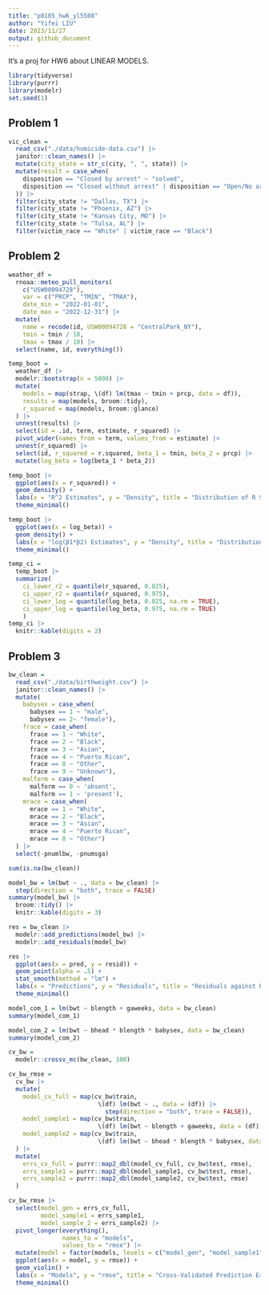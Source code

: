 ```yaml
---
title: "p8105_hw6_yl5508"
author: "Yifei LIU"
date: 2023/11/27
output: github_document
---
```


It's a proj for HW6 about LINEAR MODELS.\

```r
library(tidyverse)
library(purrr)
library(modelr)
set.seed(1)
```

## Problem 1

```r
vic_clean =
  read_csv("./data/homicide-data.csv") |>
  janitor::clean_names() |>
  mutate(city_state = str_c(city, ", ", state)) |>
  mutate(result = case_when(
    disposition == "Closed by arrest" ~ "solved",
    disposition == "Closed without arrest" | disposition == "Open/No arrest" ~ "unsolved"
  )) |>
  filter(city_state != "Dallas, TX") |>
  filter(city_state != "Phoenix, AZ") |>
  filter(city_state != "Kansas City, MO") |>
  filter(city_state != "Tulsa, AL") |>
  filter(victim_race == "White" | victim_race == "Black")
```

## Problem 2

```r
weather_df = 
  rnoaa::meteo_pull_monitors(
    c("USW00094728"),
    var = c("PRCP", "TMIN", "TMAX"), 
    date_min = "2022-01-01",
    date_max = "2022-12-31") |>
  mutate(
    name = recode(id, USW00094728 = "CentralPark_NY"),
    tmin = tmin / 10,
    tmax = tmax / 10) |>
  select(name, id, everything())
```


```r
temp_boot =
  weather_df |>
  modelr::bootstrap(n = 5000) |>
  mutate(
    models = map(strap, \(df) lm(tmax ~ tmin + prcp, data = df)),
    results = map(models, broom::tidy),
    r_squared = map(models, broom::glance)
  ) |>
  unnest(results) |>
  select(id = .id, term, estimate, r_squared) |>
  pivot_wider(names_from = term, values_from = estimate) |>
  unnest(r_squared) |>
  select(id, r_squared = r.squared, beta_1 = tmin, beta_2 = prcp) |>
  mutate(log_beta = log(beta_1 * beta_2))
```


```r
temp_boot |>
  ggplot(aes(x = r_squared)) +
  geom_density() +
  labs(x = "R^2 Estimates", y = "Density", title = "Distribution of R Squared Estimates") +
  theme_minimal()
```


```r
temp_boot |>
  ggplot(aes(x = log_beta)) +
  geom_density() +
  labs(x = "log(β1*β2) Estimates", y = "Density", title = "Distribution of log(β1*β2) Estimates") +
  theme_minimal()
```


```r
temp_ci =
  temp_boot |> 
  summarize(
    ci_lower_r2 = quantile(r_squared, 0.025), 
    ci_upper_r2 = quantile(r_squared, 0.975),
    ci_lower_log = quantile(log_beta, 0.025, na.rm = TRUE), 
    ci_upper_log = quantile(log_beta, 0.975, na.rm = TRUE)
    )
temp_ci |>
  knitr::kable(digits = 2)
```



## Problem 3

```r
bw_clean =
  read_csv("./data/birthweight.csv") |>
  janitor::clean_names() |>
  mutate(
    babysex = case_when(
      babysex == 1 ~ "male",
      babysex == 2~ "female"),
    frace = case_when(
      frace == 1 ~ "White",
      frace == 2 ~ "Black",
      frace == 3 ~ "Asian",
      frace == 4 ~ "Puerto Rican",
      frace == 8 ~ "Other",
      frace == 9 ~ "Unknown"),
    malform = case_when(
      malform == 0 ~ 'absent',
      malform == 1 ~ 'present'),
    mrace = case_when(
      mrace == 1 ~ "White",
      mrace == 2 ~ "Black",
      mrace == 3 ~ "Asian",
      mrace == 4 ~ "Puerto Rican",
      mrace == 8 ~ "Other")
  ) |>
  select(-pnumlbw, -pnumsga)

sum(is.na(bw_clean))
```

```r
model_bw = lm(bwt ~ ., data = bw_clean) |>
  step(direction = "both", trace = FALSE)
summary(model_bw) |>
  broom::tidy() |>
  knitr::kable(digits = 3)
```


```r
res = bw_clean |>
  modelr::add_predictions(model_bw) |>
  modelr::add_residuals(model_bw)

res |>
  ggplot(aes(x = pred, y = resid)) +
  geom_point(alpha = .5) +
  stat_smooth(method = "lm") +
  labs(x = "Predictions", y = "Residuals", title = "Residuals against Predictions") +
  theme_minimal()
```


```r
model_com_1 = lm(bwt ~ blength + gaweeks, data = bw_clean)
summary(model_com_1)

model_com_2 = lm(bwt ~ bhead * blength * babysex, data = bw_clean)
summary(model_com_2)
```

```r
cv_bw =
  modelr::crossv_mc(bw_clean, 100)

cv_bw_rmse =
  cv_bw |>
  mutate(
    model_cv_full = map(cv_bw$train, 
                         \(df) lm(bwt ~ ., data = (df)) |>
                           step(direction = "both", trace = FALSE)),
    model_sample1 = map(cv_bw$train, 
                         \(df) lm(bwt ~ blength + gaweeks, data = (df))),
    model_sample2 = map(cv_bw$train, 
                         \(df) lm(bwt ~ bhead * blength * babysex, data = (df)))
  ) |>
  mutate(
    errs_cv_full = purrr::map2_dbl(model_cv_full, cv_bw$test, rmse),
    errs_sample1 = purrr::map2_dbl(model_sample1, cv_bw$test, rmse),
    errs_sample2 = purrr::map2_dbl(model_sample2, cv_bw$test, rmse)
  )

cv_bw_rmse |>
  select(model_gen = errs_cv_full,
         model_sample1 = errs_sample1,
         model_sample_2 = errs_sample2) |>
  pivot_longer(everything(), 
               names_to = "models",
               values_to = "rmse") |>
  mutate(model = factor(models, levels = c("model_gen", "model_sample1", "model_sample_2"))) |>
  ggplot(aes(x = model, y = rmse)) +
  geom_violin() +
  labs(x = "Models", y = "rmse", title = "Cross-Validated Prediction Error") +
  theme_minimal()
```










